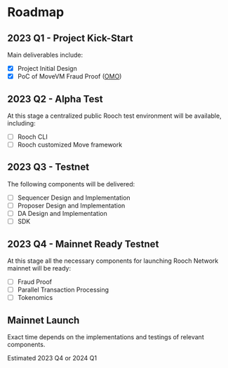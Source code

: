 # Roadmap

## 2023 Q1 - Project Kick-Start

Main deliverables include:

- [x] Project Initial Design
- [x] PoC of MoveVM Fraud Proof ([OMO](https://github.com/rooch-network/omo))

## 2023 Q2 - Alpha Test

At this stage a centralized public Rooch test environment will be available, including:

- [ ] Rooch CLI
- [ ] Rooch customized Move framework

## 2023 Q3 - Testnet

The following components will be delivered:

- [ ] Sequencer Design and Implementation
- [ ] Proposer Design and Implementation
- [ ] DA Design and Implementation
- [ ] SDK

## 2023 Q4 - Mainnet Ready Testnet

At this stage all the necessary components for launching Rooch Network mainnet will be ready:

- [ ] Fraud Proof
- [ ] Parallel Transaction Processing
- [ ] Tokenomics

## Mainnet Launch

Exact time depends on the implementations and testings of relevant components.

Estimated 2023 Q4 or 2024 Q1

